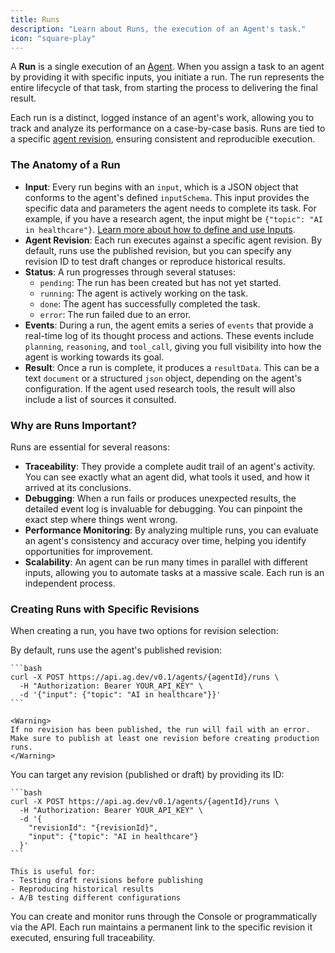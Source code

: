 ```yaml
---
title: Runs
description: "Learn about Runs, the execution of an Agent's task."
icon: "square-play"
---
```


A **Run** is a single execution of an [Agent](/concepts/agents). When you assign a task to an agent by providing it with specific inputs, you initiate a run. The run represents the entire lifecycle of that task, from starting the process to delivering the final result.

Each run is a distinct, logged instance of an agent's work, allowing you to track and analyze its performance on a case-by-case basis. Runs are tied to a specific [agent revision](/concepts/versioning), ensuring consistent and reproducible execution.

### The Anatomy of a Run

-   **Input**: Every run begins with an `input`, which is a JSON object that conforms to the agent's defined `inputSchema`. This input provides the specific data and parameters the agent needs to complete its task. For example, if you have a research agent, the input might be `{"topic": "AI in healthcare"}`. [Learn more about how to define and use Inputs](/concepts/inputs).
-   **Agent Revision**: Each run executes against a specific agent revision. By default, runs use the published revision, but you can specify any revision ID to test draft changes or reproduce historical results.
-   **Status**: A run progresses through several statuses:
    -   `pending`: The run has been created but has not yet started.
    -   `running`: The agent is actively working on the task.
    -   `done`: The agent has successfully completed the task.
    -   `error`: The run failed due to an error.
-   **Events**: During a run, the agent emits a series of `events` that provide a real-time log of its thought process and actions. These events include `planning`, `reasoning`, and `tool_call`, giving you full visibility into how the agent is working towards its goal.
-   **Result**: Once a run is complete, it produces a `resultData`. This can be a text `document` or a structured `json` object, depending on the agent's configuration. If the agent used research tools, the result will also include a list of sources it consulted.

### Why are Runs Important?

Runs are essential for several reasons:

-   **Traceability**: They provide a complete audit trail of an agent's activity. You can see exactly what an agent did, what tools it used, and how it arrived at its conclusions.
-   **Debugging**: When a run fails or produces unexpected results, the detailed event log is invaluable for debugging. You can pinpoint the exact step where things went wrong.
-   **Performance Monitoring**: By analyzing multiple runs, you can evaluate an agent's consistency and accuracy over time, helping you identify opportunities for improvement.
-   **Scalability**: An agent can be run many times in parallel with different inputs, allowing you to automate tasks at a massive scale. Each run is an independent process.

### Creating Runs with Specific Revisions

When creating a run, you have two options for revision selection:

<Tabs>
  <Tab title="Published (Default)">
    By default, runs use the agent's published revision:

    ```bash
    curl -X POST https://api.ag.dev/v0.1/agents/{agentId}/runs \
      -H "Authorization: Bearer YOUR_API_KEY" \
      -d '{"input": {"topic": "AI in healthcare"}}'
    ```

    <Warning>
    If no revision has been published, the run will fail with an error. Make sure to publish at least one revision before creating production runs.
    </Warning>
  </Tab>

  <Tab title="Specific Revision">
    You can target any revision (published or draft) by providing its ID:

    ```bash
    curl -X POST https://api.ag.dev/v0.1/agents/{agentId}/runs \
      -H "Authorization: Bearer YOUR_API_KEY" \
      -d '{
        "revisionId": "{revisionId}",
        "input": {"topic": "AI in healthcare"}
      }'
    ```

    This is useful for:
    - Testing draft revisions before publishing
    - Reproducing historical results
    - A/B testing different configurations
  </Tab>
</Tabs>

You can create and monitor runs through the Console or programmatically via the API. Each run maintains a permanent link to the specific revision it executed, ensuring full traceability.
